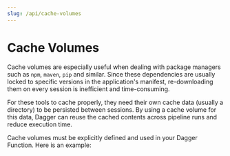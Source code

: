 ```yaml
---
slug: /api/cache-volumes
---
```


# Cache Volumes

Cache volumes are especially useful when dealing with package managers such as `npm`, `maven`, `pip` and similar. Since these dependencies are usually locked to specific versions in the application's manifest, re-downloading them on every session is inefficient and time-consuming.

For these tools to cache properly, they need their own cache data (usually a directory) to be persisted between sessions. By using a cache volume for this data, Dagger can reuse the cached contents across pipeline runs and reduce execution time.

Cache volumes must be explicitly defined and used in your Dagger Function. Here is an example:

<Tabs groupId="language">
<TabItem value="Go">

```go file=../cookbook/snippets/cache-dependencies/go/main.go
```

</TabItem>
<TabItem value="Python">

```python file=../cookbook/snippets/cache-dependencies/python/main.py
```

</TabItem>
<TabItem value="TypeScript">

```typescript file=../cookbook/snippets/cache-dependencies/typescript/index.ts
```

</TabItem>
</Tabs>

